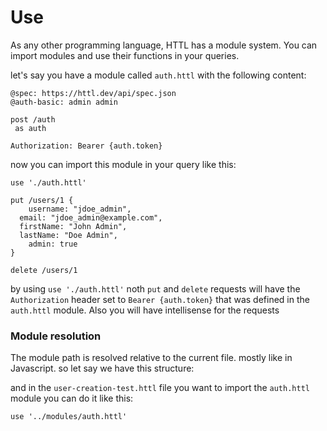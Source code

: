 
# Use

As any other programming language, HTTL has a module system. 
You can import modules and use their functions in your queries.

let's say you have a module called `auth.httl` with the following content:

```httl filename="auth.httl"
@spec: https://httl.dev/api/spec.json
@auth-basic: admin admin

post /auth 
 as auth

Authorization: Bearer {auth.token}

```

now you can import this module in your query like this:

```httl filename="user-creation-test.httl" {1}
use './auth.httl'

put /users/1 {
	username: "jdoe_admin",
  email: "jdoe_admin@example.com",
  firstName: "John Admin",
  lastName: "Doe Admin",
	admin: true
}

delete /users/1 

```

by using `use './auth.httl'` noth `put` and `delete` requests will have the `Authorization` header set to `Bearer {auth.token}` that was defined in the `auth.httl` module.
Also you will have intellisense for the requests 

### Module resolution

The module path is resolved relative to the current file. mostly like in Javascript. 
so let say we have this structure:
 
<FileTree>
  <FileTree.Folder name="src" defaultOpen>
    <FileTree.Folder name="modules" defaultOpen>
      <FileTree.File name="auth.httl" />
    </FileTree.Folder>
    <FileTree.Folder name="tests" defaultOpen>
      <FileTree.File name="user-creation-test.httl" />
    </FileTree.Folder>
  </FileTree.Folder>
</FileTree>


and in the `user-creation-test.httl` file you want to import the `auth.httl` module you can do it like this:

```httl
use '../modules/auth.httl'
```


